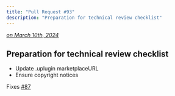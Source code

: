 ```yaml
---
title: "Pull Request #93"
description: "Preparation for technical review checklist"
---
```



*[on March 10th, 2024](https://github.com/BlueprintAttributes/BlueprintAttributes/pull/93)*

## Preparation for technical review checklist

* Update .uplugin marketplaceURL
* Ensure copyright notices

Fixes [#87](https://github.com/BlueprintAttributes/BlueprintAttributes/issues/87)

